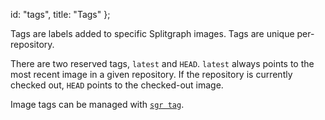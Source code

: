   id: "tags",
  title: "Tags"
};

Tags are labels added to specific Splitgraph images. Tags are unique per-repository.

There are two reserved tags, `latest` and `HEAD`. `latest` always points to the most recent image
in a given repository. If the repository is currently checked out, `HEAD` points to the checked-out
image.

Image tags can be managed with [`sgr tag`](../sgr/image-management-creation/tag).
